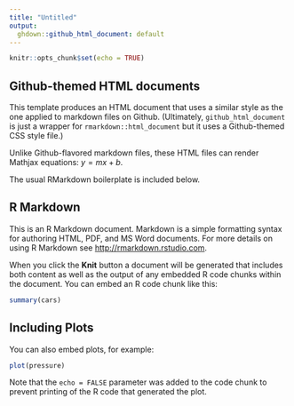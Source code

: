```yaml
---
title: "Untitled"
output: 
  ghdown::github_html_document: default
---
```


```r
knitr::opts_chunk$set(echo = TRUE)
```

## Github-themed HTML documents

This template produces an HTML document that uses a similar style as the one 
applied to markdown files on Github. (Ultimately, `github_html_document` is 
just a wrapper for `rmarkdown::html_document` but it uses a Github-themed CSS
style file.) 

Unlike Github-flavored markdown files, these HTML files can render Mathjax 
equations: $y = mx + b$.

The usual RMarkdown boilerplate is included below.

## R Markdown

This is an R Markdown document. Markdown is a simple formatting syntax for
authoring HTML, PDF, and MS Word documents. For more details on using R Markdown
see <http://rmarkdown.rstudio.com>.

When you click the **Knit** button a document will be generated that includes
both content as well as the output of any embedded R code chunks within the
document. You can embed an R code chunk like this:

```r
summary(cars)
```

## Including Plots

You can also embed plots, for example:

```r
plot(pressure)
```

Note that the `echo = FALSE` parameter was added to the code chunk to prevent
printing of the R code that generated the plot.
